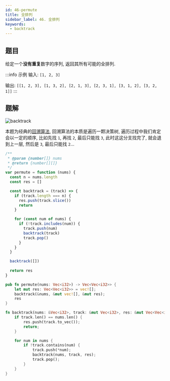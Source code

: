 ```yaml
---
id: 46-permute
title: 全排列
sidebar_label: 46. 全排列
keywords:
  - backtrack
---
```


## 题目

给定一个**没有重复**数字的序列, 返回其所有可能的全排列.

:::info 示例
输入: `[1, 2, 3]`

输出: `[[1, 2, 3], [1, 3, 2], [2, 1, 3], [2, 3, 1], [3, 1, 2], [3, 2, 1]]`
:::

## 题解

![backtrack](../../static/img/backtrack.jpg)

本题为经典的[回溯算法](/algorithm-design/backtrack), 回溯算法的本质是遍历一颗决策树, 遍历过程中我们肯定会以一定的顺序, 比如先找 `1`, 再找 `2`, 最后只能找 `3`, 此时这这分支找完了, 就会退到上一层, 然后是 `3`, 最后只能找 `2`...


<Tabs>
  <TabItem value="JavaScript" label="JavaScript" default>

```js
/**
 * @param {number[]} nums
 * @return {number[][]}
 */
var permute = function (nums) {
  const n = nums.length
  const res = []

  const backtrack = (track) => {
    if (track.length === n) {
      res.push(track.slice())
      return
    }

    for (const num of nums) {
      if (!track.includes(num)) {
        track.push(num)
        backtrack(track)
        track.pop()
      }
    }
  }

  backtrack([])
  
  return res
}
```
</TabItem>
<TabItem value="Rust" label="Rust">

```rust
pub fn permute(nums: Vec<i32>) -> Vec<Vec<i32>> {
    let mut res: Vec<Vec<i32>> = vec![];
    backtrack(&nums, &mut vec![], &mut res);
    res
}

fn backtrack(nums: &Vec<i32>, track: &mut Vec<i32>, res: &mut Vec<Vec<i32>>) {
    if track.len() == nums.len() {
        res.push(track.to_vec());
        return;
    }

    for num in nums {
        if !track.contains(num) {
            track.push(*num);
            backtrack(nums, track, res);
            track.pop();
        }
    }
}
```

</TabItem>
</Tabs>
